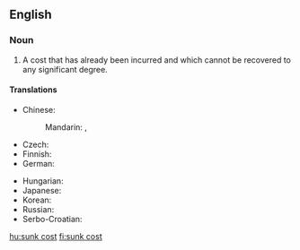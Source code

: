 ==English==
{{wikipedia|sunk cost}}

===Noun===
{{en-noun|head=[[sunk]] [[cost]]}}

# {{label|en|economics}} A cost that has already been incurred and which cannot be recovered to any significant degree.

====Translations====
{{trans-top|already incurred costs}}
* Chinese:
*: Mandarin: {{t+|cmn|沉沒成本|sc=Hani}}, {{t+|cmn|沉没成本|tr=chénmò chéngběn|sc=Hani}}
* Czech: {{t|cs|utopené náklady|m-p}}
* Finnish: {{t|fi|upotettu kustannus}}
* German: {{t|de|versunkene Kosten|p}}
{{trans-mid}}
* Hungarian: {{t+|hu|elsüllyedt költség}}
* Japanese: {{t|ja|埋没費用}}
* Korean: {{t|ko|매몰비용|tr=maemolbiyong}}
* Russian: {{t-needed|ru}}
* Serbo-Croatian: {{t|sh|nepovratan trošak}}
{{trans-bottom}}

[[hu:sunk cost]]
[[fi:sunk cost]]
